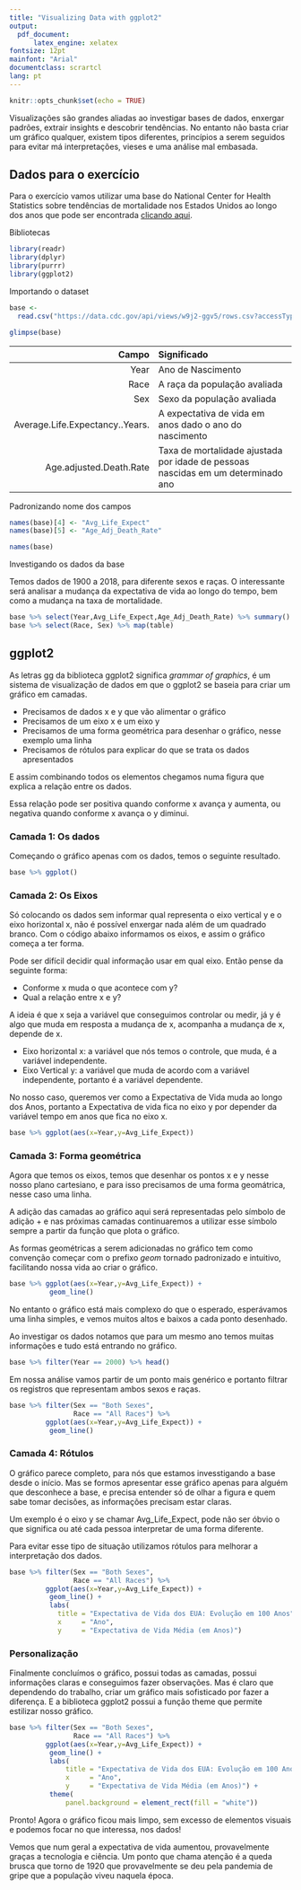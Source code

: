 ```yaml
---
title: "Visualizing Data with ggplot2"
output: 
  pdf_document:
      latex_engine: xelatex
fontsize: 12pt
mainfont: "Arial"
documentclass: scrartcl
lang: pt
---
```


```r
knitr::opts_chunk$set(echo = TRUE)
```

Visualizações são grandes aliadas ao investigar bases de dados, enxergar padrões, extrair insights e descobrir tendências.
No entanto não basta criar um gráfico qualquer, existem tipos diferentes, princípios a serem seguidos para evitar má interpretações, vieses e uma análise mal embasada.

## Dados para o exercício

Para o exercício vamos utilizar uma base do National Center for Health Statistics sobre tendências de mortalidade nos Estados Unidos ao longo dos anos que pode ser encontrada [clicando aqui](https://data.cdc.gov/NCHS/NCHS-Death-rates-and-life-expectancy-at-birth/w9j2-ggv5).

Bibliotecas
```r
library(readr)
library(dplyr)
library(purrr)
library(ggplot2)
```

Importando o dataset

```r
base <- 
  read.csv("https://data.cdc.gov/api/views/w9j2-ggv5/rows.csv?accessType=DOWNLOAD")

glimpse(base)
```

Campo                                | Significado   
-----------------------------------: | :----------------------------------------------------------
 Year                                | Ano de Nascimento
 Race                                | A raça da população avaliada
 Sex                                 | Sexo da população avaliada
 Average.Life.Expectancy..Years.     | A expectativa de vida em anos dado o ano do nascimento
 Age.adjusted.Death.Rate             | Taxa de mortalidade ajustada por idade de pessoas nascidas em um determinado ano
 
 Padronizando nome dos campos
 
```r
names(base)[4] <- "Avg_Life_Expect"
names(base)[5] <- "Age_Adj_Death_Rate"

names(base)
```
Investigando os dados da base 

Temos dados de 1900 a 2018, para diferente sexos e raças.
O interessante será analisar a mudança da expectativa de vida ao longo do tempo, bem como a mudança na taxa de mortalidade.

```r
base %>% select(Year,Avg_Life_Expect,Age_Adj_Death_Rate) %>% summary()
base %>% select(Race, Sex) %>% map(table)
```
 
## **ggplot2**

As letras gg da biblioteca ggplot2 significa *grammar of graphics*, é um sistema de visualização de dados em que o ggplot2 se baseia para criar um gráfico em camadas.

* Precisamos de dados x e y que vão alimentar o gráfico
* Precisamos de um eixo x e um eixo y
* Precisamos de uma forma geométrica para desenhar o gráfico, nesse exemplo uma linha
* Precisamos de rótulos para explicar do que se trata os dados apresentados

E assim combinando todos os elementos chegamos numa figura que explica a relação entre os dados.

Essa relação pode ser positiva quando conforme x avança y aumenta, ou negativa quando conforme x avança o y diminui.

### Camada 1: Os dados

Começando o gráfico apenas com os dados, temos o seguinte resultado.

```r
base %>% ggplot()
```

### Camada 2: Os Eixos

Só colocando os dados sem informar qual representa o eixo vertical y e o eixo horizontal x, não é possível enxergar nada além de um quadrado branco.
Com o código abaixo informamos os eixos, e assim o gráfico começa a ter forma.

Pode ser difícil decidir qual informação usar em qual eixo. Então pense da seguinte forma:

* Conforme x muda o que acontece com y?
* Qual a relação entre x e y?

A ideia é que x seja a variável que conseguimos controlar ou medir, já y é algo que muda em resposta a mudança de x, acompanha a mudança de x, depende de x.

* Eixo horizontal x: a variável que nós temos o controle, que muda, é a variável independente.
* Eixo Vertical y:   a variável que muda de acordo com a variável independente, portanto é a variável dependente.

No nosso caso, queremos ver como a Expectativa de Vida muda ao longo dos Anos, portanto a Expectativa de vida fica no eixo y por depender da variável tempo em anos que fica no eixo x.

```r
base %>% ggplot(aes(x=Year,y=Avg_Life_Expect))
```


### Camada 3: Forma geométrica

Agora que temos os eixos, temos que desenhar os pontos x e y nesse nosso plano cartesiano, e para isso precisamos de uma forma geomátrica, nesse caso uma linha.

A adição das camadas ao gráfico aqui será representadas pelo símbolo de adição + e nas próximas camadas continuaremos a utilizar esse símbolo sempre a partir da função que plota o gráfico.

As formas geométricas a serem adicionadas no gráfico tem como convenção começar com o prefixo *geom* tornado padronizado e intuitivo, facilitando nossa vida ao criar o gráfico.

```r
base %>% ggplot(aes(x=Year,y=Avg_Life_Expect)) + 
          geom_line()
```


No entanto o gráfico está mais complexo do que o esperado, esperávamos uma linha simples, e vemos muitos altos e baixos a cada ponto desenhado.

Ao investigar os dados notamos que para um mesmo ano temos muitas informações e tudo está entrando no gráfico.

```r
base %>% filter(Year == 2000) %>% head()
```
Em nossa análise vamos partir de um ponto mais genérico e portanto filtrar os registros que representam ambos sexos e raças.

```r
base %>% filter(Sex == "Both Sexes",
                Race == "All Races") %>% 
         ggplot(aes(x=Year,y=Avg_Life_Expect)) + 
          geom_line()
```


### Camada 4: Rótulos

O gráfico parece completo, para nós que estamos invesstigando a base desde o início.
Mas se formos apresentar esse gráfico apenas para alguém que desconhece a base, e precisa entender só de olhar a figura e quem sabe tomar decisões, as informações precisam estar claras.

Um exemplo é o eixo y se chamar Avg_Life_Expect, pode não ser óbvio o que significa ou até cada pessoa interpretar de uma forma diferente.

Para evitar esse tipo de situação utilizamos rótulos para melhorar a interpretação dos dados.

```r
base %>% filter(Sex == "Both Sexes",
                Race == "All Races") %>% 
         ggplot(aes(x=Year,y=Avg_Life_Expect)) + 
          geom_line() +
          labs(
            title = "Expectativa de Vida dos EUA: Evolução em 100 Anos",
            x     = "Ano",
            y     = "Expectativa de Vida Média (em Anos)")
```


### Personalização

Finalmente concluímos o gráfico, possui todas as camadas, possui informações claras e conseguimos fazer observações.
Mas é claro que dependendo do trabalho, criar um gráfico mais sofisticado por fazer a diferença.
E a biblioteca ggplot2 possui a função theme que permite estilizar nosso gráfico.

```r
base %>% filter(Sex == "Both Sexes",
                Race == "All Races") %>% 
         ggplot(aes(x=Year,y=Avg_Life_Expect)) + 
          geom_line() +
          labs(
              title = "Expectativa de Vida dos EUA: Evolução em 100 Anos",
              x     = "Ano",
              y     = "Expectativa de Vida Média (em Anos)") +
          theme(
              panel.background = element_rect(fill = "white"))
```


Pronto! Agora o gráfico ficou mais limpo, sem excesso de elementos visuais e podemos focar no que interessa, nos dados!

Vemos que num geral a expectativa de vida aumentou, provavelmente graças a tecnologia e ciência.
Um ponto que chama atenção é a queda brusca que torno de 1920 que provavelmente se deu pela pandemia de gripe que a população viveu naquela época.

